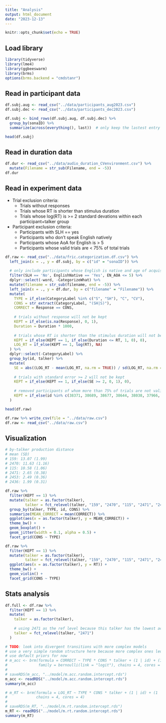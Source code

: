```yaml
---
title: "Analysis"
output: html_document
date: "2023-12-13"
---
```


```r
knitr::opts_chunk$set(echo = TRUE)
```

## Load library

```r
library(tidyverse)
library(lme4)
library(ggbeeswarm)
library(brms)
options(brms.backend = "cmdstanr")
```

## Read in participant data

```r
df.subj.aug <- read_csv("../data/participants_aug2023.csv")
df.subj.dec <- read_csv("../data/participants_dec2023.csv")

df.subj <- bind_rows(df.subj.aug, df.subj.dec) %>%
  group_by(sonaID) %>%
  summarize(across(everything(), last))  # only keep the lastest entry

head(df.subj)
```


## Read in duration data

```r
df.dur <- read_csv("../data/audio_duration_CVenvironment.csv") %>%
  mutate(Filename = str_sub(Filename, end = -5))
df.dur
```

## Read in experiment data
- Trial exclusion criteria:
  - Trials without responses
  - Trials whose RT is shorter than stimulus duration
  - Trials whose log(RT) is >= 2 standard devations within each participant+talker group

- Participant exclusion criteria:
  - Participants with SLH == yes
  - Participants who don't speak English natively
  - Participants whose AoA for English is > 5
  - Participants whose valid trials are < 75% of total trials

```r
df.raw <- read_csv("../data/fric.categorization.df.csv") %>%
  left_join(x = ., y = df.subj, by = c("id" = "sonaID")) %>%
  
  # only include participants whose English is native and age of acquisition is <= 5
  filter(SLH == 'No', EnglishNative == 'Yes', EN_AOA <= 5) %>%
  dplyr::select(-word, -CategorizeWhat) %>%
  mutate(filename = str_sub(filename, end = -5)) %>%
  left_join(x = ., y = df.dur, by = c("filename" = "Filename")) %>%
  mutate(
    TYPE = if_else(CategoryLabel %in% c("S", "SH"), "C", "CV"),
    CONS = str_extract(CategoryLabel, "(SH|S)"),
    CORRECT = Response == CONS,
    
    # trials without response will not be kept
    KEPT = if_else(is.na(Response), 0, 1),
    Duration = Duration * 1000,
    
    # trials whose RT is shorter than the stimulus duration will not be kept
    KEPT = if_else(KEPT == 1, if_else(Duration <= RT, 1, 0), 0),
    LOG_RT = if_else(KEPT == 1, log(RT), NA)
  ) %>%
  dplyr::select(-CategoryLabel) %>%
  group_by(id, talker) %>%
  mutate(
    SE = abs((LOG_RT - mean(LOG_RT, na.rm = TRUE)) / sd(LOG_RT, na.rm = TRUE)),
    
    # trials with standard error >= 2 will not be kept
    KEPT = if_else(KEPT == 1, if_else(SE >= 2, 0, 1), 0),
    
    # removed participants of whom more than 75% of trials are not valid
    KEPT = if_else(id %in% c(38371, 38689, 38677, 38644, 38038, 37966, 35083, 37948, 38686, 36430), 0, KEPT)
  )

head(df.raw)

df.raw %>% write_csv(file = "../data/raw.csv")
df.raw <- read_csv("../data/raw.csv")
```

## Visualization

```r
# by-talker production distance
# mean (SD)
# 159: 13.07 (1.99)
# 2470: 11.63 (1.16)
# 115: 10.58 (1.06)
# 2471: 2.65 (0.38)
# 2453: 2.49 (0.36)
# 2436: 1.99 (0.31)

df.raw %>%
  filter(KEPT == 1) %>%
  mutate(talker = as.factor(talker),
         talker = fct_relevel(talker, "159", "2470", "115", "2471", "2453", "2436")) %>%
  group_by(talker, TYPE, id, CONS) %>%
  summarize(MEAN_CORRECT = mean(CORRECT)) %>%
  ggplot(aes(x = as.factor(talker), y = MEAN_CORRECT)) +
  theme_bw() +
  geom_boxplot() +
  geom_jitter(width = 0.1, alpha = 0.5) +
  facet_grid(CONS ~ TYPE)
```

```r
df.raw %>%
  filter(KEPT == 1) %>%
  mutate(talker = as.factor(talker),
         talker = fct_relevel(talker, "159", "2470", "115", "2471", "2453", "2436")) %>%
  ggplot(aes(x = as.factor(talker), y = RT)) +
  theme_bw() +
  geom_violin() +
  facet_grid(CONS ~ TYPE)
```

## Stats analysis

```r
df.full <- df.raw %>%
  filter(KEPT == 1) %>%
  mutate(
    talker = as.factor(talker),
    
    # using 2471 as the ref level because this talker has the lowest accuracy
    talker = fct_relevel(talker, "2471")
  )

# TODO: look into divergent transitions with more complex models
# use a very simple random structure here because more complex ones led to divergent transitions
# use default priors for now
# m_acc <- brm(formula = CORRECT ~ TYPE * CONS * talker + (1 | id) + (1 | word), data = df.full,
#              family = bernoulli(link = "logit"), chains = 4, cores = 4)
# 
# saveRDS(m_acc, "../model/m.acc.random.intercept.rds")
m_acc <- readRDS("../model/m.acc.random.intercept.rds")
summary(m_acc)
```

```r
# m_RT <- brm(formula = LOG_RT ~ TYPE * CONS * talker + (1 | id) + (1 | word), data = df.full,
#             chains = 4, cores = 4)
# 
# saveRDS(m_RT, "../model/m.rt.random.intercept.rds")
m_RT <- readRDS("../model/m.rt.random.intercept.rds")
summary(m_RT)
```